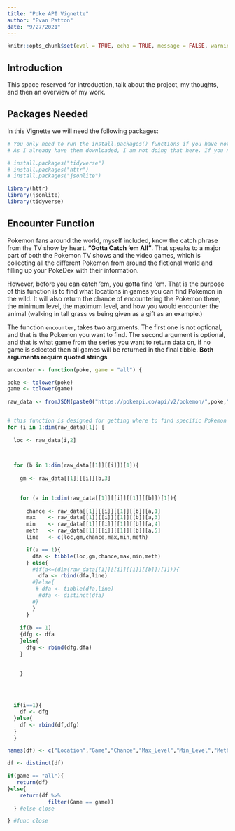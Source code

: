 ```yaml
---
title: "Poke API Vignette"
author: "Evan Patton"
date: "9/27/2021"
---
```


```r
knitr::opts_chunk$set(eval = TRUE, echo = TRUE, message = FALSE, warning = FALSE)
```


## Introduction

This space reserved for introduction, talk about the project, my thoughts, and then an overview of my work.



## Packages Needed

In this Vignette we will need the following packages:

```r
# You only need to run the install.packages() functions if you have not already downloaded the packages. 
# As I already have them downloaded, I am not doing that here. If you need to, copy and paste the line needed, without the #, into your console and run.

# install.packages("tidyverse")
# install.packages("httr")
# install.packages("jsonlite")

library(httr)
library(jsonlite)
library(tidyverse)
```

## Encounter Function

Pokemon fans around the world, myself included, know the catch phrase from the TV show by heart. **"Gotta Catch 'em All"**.
That speaks to a major part of both the Pokemon TV shows and the video games, which is collecting all the different Pokemon from around the fictional world and filling up your PokeDex with their information.

However, before you can catch 'em, you gotta find 'em. That is the purpose of this function is to find what locations in games you can find Pokemon in the wild. It will also return the chance of encountering the Pokemon there, the minimum level, the maximum level, and how you would encounter the animal (walking in tall grass vs being given as a gift as an example.)


The function `encounter`, takes two arguments. The first one is not optional, and that is the Pokemon you want to find. The second argument is optional, and that is what game from the series you want to return data on, if no game is selected then all games will be returned in the final tibble. **Both arguments require quoted strings**

```r

encounter <- function(poke, game = "all") {

poke <- tolower(poke)
game <- tolower(game)
  
raw_data <- fromJSON(paste0("https://pokeapi.co/api/v2/pokemon/",poke,"/encounters"), flatten = TRUE)


# this function is designed for getting where to find specific Pokemon
for (i in 1:dim(raw_data)[1]) {
  
  loc <- raw_data[i,2]
  


  for (b in 1:dim(raw_data[[1]][[i]])[1]){
    
    gm <- raw_data[[1]][[i]][b,3]
    
    
    for (a in 1:dim(raw_data[[1]][[i]][[1]][[b]])[1]){
      
      chance <- raw_data[[1]][[i]][[1]][[b]][a,1]
      max    <- raw_data[[1]][[i]][[1]][[b]][a,3]
      min    <- raw_data[[1]][[i]][[1]][[b]][a,4]
      meth   <- raw_data[[1]][[i]][[1]][[b]][a,5]
      line   <- c(loc,gm,chance,max,min,meth)

      if(a == 1){
        dfa <- tibble(loc,gm,chance,max,min,meth)
      } else{
        #if(a<=(dim(raw_data[[1]][[i]][[1]][[b]])[1])){
          dfa <- rbind(dfa,line)
        #}else{
         # dfa <- tibble(dfa,line)
          #dfa <- distinct(dfa)
        #}
        }
      }
  
    if(b == 1)
    {dfg <- dfa
    }else{
      dfg <- rbind(dfg,dfa)
    }
    
    
    }
    

  

  if(i==1){
    df <- dfg
  }else{
    df <- rbind(df,dfg)
  }
  }

names(df) <- c("Location","Game","Chance","Max_Level","Min_Level","Method")

df <- distinct(df)

if(game == "all"){
   return(df)
}else{
    return(df %>%
             filter(Game == game))
  } #else close

} #func close


```








